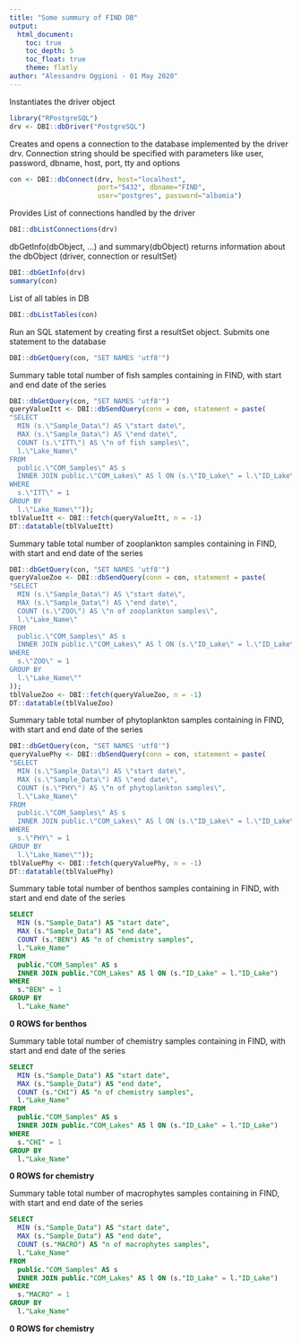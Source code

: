 ```yaml
---
title: "Some summury of FIND DB"
output: 
  html_document:
    toc: true
    toc_depth: 5
    toc_float: true
    theme: flatly
author: "Alessandro Oggioni - 01 May 2020"
---
```


Instantiates the driver object
```r
library("RPostgreSQL")
drv <- DBI::dbDriver("PostgreSQL")
```

Creates and opens a connection to the database implemented by the driver drv.
Connection string should be specified with parameters like user, password, dbname, host, port, tty and options
```r
con <- DBI::dbConnect(drv, host="localhost", 
                      port="5432", dbname="FIND", 
                      user="postgres", password="albamia") 
```

Provides List of connections handled by the driver
```r
DBI::dbListConnections(drv)
```

dbGetInfo(dbObject, ...) and summary(dbObject) returns information 
about the dbObject (driver, connection or resultSet)
```r
DBI::dbGetInfo(drv)
summary(con)
```

List of all tables in DB
```r
DBI::dbListTables(con)
```

Run an SQL statement by creating first a resultSet object.
Submits one statement to the database
```r
DBI::dbGetQuery(con, "SET NAMES 'utf8'")
```

Summary table total number of fish samples containing in FIND, with start and end date of the series
```r
DBI::dbGetQuery(con, "SET NAMES 'utf8'")
queryValueItt <- DBI::dbSendQuery(conn = con, statement = paste(
"SELECT 
  MIN (s.\"Sample_Data\") AS \"start date\",
  MAX (s.\"Sample_Data\") AS \"end date\",
  COUNT (s.\"ITT\") AS \"n of fish samples\",
  l.\"Lake_Name\"
FROM
  public.\"COM_Samples\" AS s
  INNER JOIN public.\"COM_Lakes\" AS l ON (s.\"ID_Lake\" = l.\"ID_Lake\")
WHERE
  s.\"ITT\" = 1
GROUP BY
  l.\"Lake_Name\""));
tblValueItt <- DBI::fetch(queryValueItt, n = -1)
DT::datatable(tblValueItt)
```

Summary table total number of zooplankton samples containing in FIND, with start and end date of the series
```r
DBI::dbGetQuery(con, "SET NAMES 'utf8'")
queryValueZoo <- DBI::dbSendQuery(conn = con, statement = paste(
"SELECT 
  MIN (s.\"Sample_Data\") AS \"start date\",
  MAX (s.\"Sample_Data\") AS \"end date\",
  COUNT (s.\"ZOO\") AS \"n of zooplankton samples\",
  l.\"Lake_Name\"
FROM
  public.\"COM_Samples\" AS s
  INNER JOIN public.\"COM_Lakes\" AS l ON (s.\"ID_Lake\" = l.\"ID_Lake\")
WHERE
  s.\"ZOO\" = 1
GROUP BY
  l.\"Lake_Name\""
));
tblValueZoo <- DBI::fetch(queryValueZoo, n = -1)
DT::datatable(tblValueZoo)
```

Summary table total number of phytoplankton samples containing in FIND, with start and end date of the series
```r
DBI::dbGetQuery(con, "SET NAMES 'utf8'")
queryValuePhy <- DBI::dbSendQuery(conn = con, statement = paste(
"SELECT 
  MIN (s.\"Sample_Data\") AS \"start date\",
  MAX (s.\"Sample_Data\") AS \"end date\",
  COUNT (s.\"PHY\") AS \"n of phytoplankton samples\",
  l.\"Lake_Name\"
FROM
  public.\"COM_Samples\" AS s
  INNER JOIN public.\"COM_Lakes\" AS l ON (s.\"ID_Lake\" = l.\"ID_Lake\")
WHERE
  s.\"PHY\" = 1
GROUP BY
  l.\"Lake_Name\""));
tblValuePhy <- DBI::fetch(queryValuePhy, n = -1)
DT::datatable(tblValuePhy)
```

Summary table total number of benthos samples containing in FIND, with start and end date of the series
```sql
SELECT 
  MIN (s."Sample_Data") AS "start date",
  MAX (s."Sample_Data") AS "end date",
  COUNT (s."BEN") AS "n of chemistry samples",
  l."Lake_Name"
FROM
  public."COM_Samples" AS s
  INNER JOIN public."COM_Lakes" AS l ON (s."ID_Lake" = l."ID_Lake")
WHERE
  s."BEN" = 1
GROUP BY
  l."Lake_Name"
```
**0 ROWS for benthos**

Summary table total number of chemistry samples containing in FIND, with start and end date of the series
```sql
SELECT 
  MIN (s."Sample_Data") AS "start date",
  MAX (s."Sample_Data") AS "end date",
  COUNT (s."CHI") AS "n of chemistry samples",
  l."Lake_Name"
FROM
  public."COM_Samples" AS s
  INNER JOIN public."COM_Lakes" AS l ON (s."ID_Lake" = l."ID_Lake")
WHERE
  s."CHI" = 1
GROUP BY
  l."Lake_Name"
```
**0 ROWS for chemistry**

Summary table total number of macrophytes samples containing in FIND, with start and end date of the series
```sql
SELECT 
  MIN (s."Sample_Data") AS "start date",
  MAX (s."Sample_Data") AS "end date",
  COUNT (s."MACRO") AS "n of macrophytes samples",
  l."Lake_Name"
FROM
  public."COM_Samples" AS s
  INNER JOIN public."COM_Lakes" AS l ON (s."ID_Lake" = l."ID_Lake")
WHERE
  s."MACRO" = 1
GROUP BY
  l."Lake_Name"
```
**0 ROWS for chemistry**
